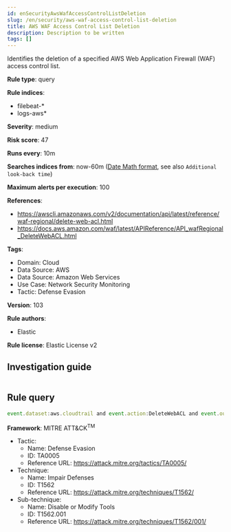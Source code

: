 ```yaml
---
id: enSecurityAwsWafAccessControlListDeletion
slug: /en/security/aws-waf-access-control-list-deletion
title: AWS WAF Access Control List Deletion
description: Description to be written
tags: []
---
```


<div id="aws-waf-access-control-list-deletion"></div>

Identifies the deletion of a specified AWS Web Application Firewall (WAF) access control list.

**Rule type**: query

**Rule indices**: 

* filebeat-*
* logs-aws*

**Severity**: medium

**Risk score**: 47

**Runs every**: 10m

**Searches indices from**: now-60m ([Date Math format](((ref))/common-options.html#date-math), see also <DocLink id="enSecurityRulesUiCreate" section="set-the-rules-schedule">`Additional look-back time`</DocLink>)

**Maximum alerts per execution**: 100

**References**: 

* https://awscli.amazonaws.com/v2/documentation/api/latest/reference/waf-regional/delete-web-acl.html
* https://docs.aws.amazon.com/waf/latest/APIReference/API_wafRegional_DeleteWebACL.html

**Tags**: 

* Domain: Cloud
* Data Source: AWS
* Data Source: Amazon Web Services
* Use Case: Network Security Monitoring
* Tactic: Defense Evasion

**Version**: 103

**Rule authors**: 

* Elastic

**Rule license**: Elastic License v2

## Investigation guide

```markdown

```

## Rule query

```js
event.dataset:aws.cloudtrail and event.action:DeleteWebACL and event.outcome:success

```

**Framework**: MITRE ATT&CK<sup>TM</sup>

* Tactic:
    * Name: Defense Evasion
    * ID: TA0005
    * Reference URL: https://attack.mitre.org/tactics/TA0005/
* Technique:
    * Name: Impair Defenses
    * ID: T1562
    * Reference URL: https://attack.mitre.org/techniques/T1562/
* Sub-technique:
    * Name: Disable or Modify Tools
    * ID: T1562.001
    * Reference URL: https://attack.mitre.org/techniques/T1562/001/

